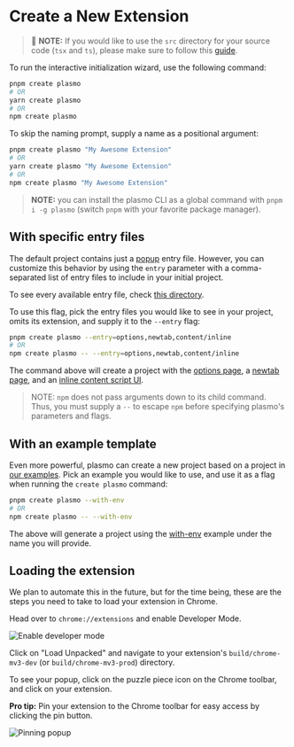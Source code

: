 # Create a New Extension

> 📢 **NOTE:** If you would like to use the `src` directory for your source code (`tsx` and `ts`), please make sure to follow this [guide](/customization/src).

To run the interactive initialization wizard, use the following command:

```sh
pnpm create plasmo
# OR
yarn create plasmo
# OR
npm create plasmo
```

To skip the naming prompt, supply a name as a positional argument:

```sh
pnpm create plasmo "My Awesome Extension"
# OR
yarn create plasmo "My Awesome Extension"
# OR
npm create plasmo "My Awesome Extension"
```

> **NOTE:** you can install the plasmo CLI as a global command with `pnpm i -g plasmo` (switch `pnpm` with your favorite package manager).

## With specific entry files

The default project contains just a [popup](browser-extension#adding-a-popup-page) entry file. However, you can customize this behavior by using the `entry` parameter with a comma-separated list of entry files to include in your initial project.

To see every available entry file, check [this directory](https://github.com/PlasmoHQ/plasmo/tree/main/packages/init/entries).

To use this flag, pick the entry files you would like to see in your project, omits its extension, and supply it to the `--entry` flag:

```sh
pnpm create plasmo --entry=options,newtab,content/inline
# OR
npm create plasmo -- --entry=options,newtab,content/inline
```

The command above will create a project with the [options page](adding-the-options-ui), a [newtab page](browser-extension#adding-a-new-tab-page), and an [inline content script UI]().

> NOTE: `npm` does not pass arguments down to its child command. Thus, you must supply a `--` to escape `npm` before specifying plasmo's parameters and flags.

## With an example template

Even more powerful, plasmo can create a new project based on a project in [our examples](https://github.com/PlasmoHQ/examples/). Pick an example you would like to use, and use it as a flag when running the `create plasmo` command:

```sh
pnpm create plasmo --with-env
# OR
npm create plasmo -- --with-env
```

The above will generate a project using the [with-env](https://github.com/PlasmoHQ/examples/tree/main/with-env) example under the name you will provide.

## Loading the extension

We plan to automate this in the future, but for the time being, these are the steps you need to take to load your extension in Chrome.

Head over to `chrome://extensions` and enable Developer Mode.

![Enable developer mode](/screenshots/developer_mode.png)

Click on "Load Unpacked" and navigate to your extension's `build/chrome-mv3-dev` (or `build/chrome-mv3-prod`) directory.

To see your popup, click on the puzzle piece icon on the Chrome toolbar, and click on your extension.

**Pro tip:** Pin your extension to the Chrome toolbar for easy access by clicking the pin button.

![Pinning popup](/screenshots/popup_example.png)
